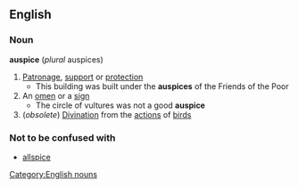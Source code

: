 ==English==
===Noun===
'''auspice'''  (''plural'' auspices)
{{wikipedia}}
#[[Patronage]], [[support]] or [[protection]]
#* This building was built under the '''auspices''' of the Friends of the Poor
#An [[omen]] or a [[sign]]
#* The circle of vultures was not a good '''auspice'''
#(''obsolete'') [[Divination]] from the [[action]]s of [[bird]]s
===Not to be confused with===
*[[allspice]]
[[Category:English nouns]]